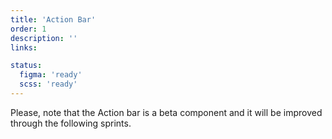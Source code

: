 ```yaml
---
title: 'Action Bar'
order: 1
description: ''
links:

status:
  figma: 'ready'
  scss: 'ready'
---
```


<Highlight type="warning" title="Work in progress">
  Please, note that the Action bar is a beta component and it will be improved
  through the following sprints.
</Highlight>
